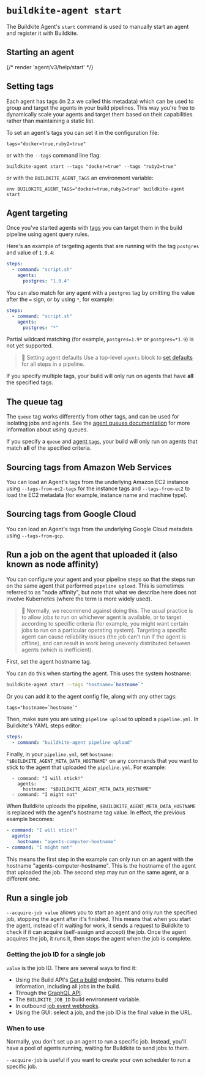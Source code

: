 # `buildkite-agent start`

The Buildkite Agent's `start` command is used to manually start an agent and register it with Buildkite.

## Starting an agent

{/* render 'agent/v3/help/start' */}

## Setting tags

Each agent has tags (in 2.x we called this metadata) which can be used to group and target the agents in your build pipelines. This way you're free to dynamically scale your agents and target them based on their capabilities rather than maintaining a static list.

To set an agent's tags you can set it in the configuration file:

```
tags="docker=true,ruby2=true"
```

or with the `--tags` command line flag:

```
buildkite-agent start --tags "docker=true" --tags "ruby2=true"
```

or with the `BUILDKITE_AGENT_TAGS` an environment variable:

```
env BUILDKITE_AGENT_TAGS="docker=true,ruby2=true" buildkite-agent start
```

## Agent targeting

Once you've started agents with [tags](#setting-tags) you can target them in the build pipeline using agent query rules.

Here's an example of targeting agents that are running with the tag `postgres` and value of `1.9.4`:

```yaml
steps:
  - command: "script.sh"
    agents:
      postgres: "1.9.4"
```

You can also match for any agent with a `postgres` tag by omitting the value after the `=` sign, or by using `*`, for example:

```yaml
steps:
  - command: "script.sh"
    agents:
      postgres: "*"
```

Partial wildcard matching (for example, `postgres=1.9*` or `postgres=*1.9`) is not yet supported.

> 📘 Setting agent defaults
> Use a top-level <code>agents</code> block to <a href="/docs/pipelines/defining-steps#step-defaults">set defaults</a> for all steps in a pipeline.

If you specify multiple tags, your build will only run on agents that have **all** the specified tags.

## The queue tag

The `queue` tag works differently from other tags, and can be used for isolating jobs and agents. See the [agent queues documentation](queues) for more information about using queues.

If you specify a `queue` and [agent `tags`](#agent-targeting), your build will only run on agents that match **all** of the specified criteria.

## Sourcing tags from Amazon Web Services

You can load an Agent's tags from the underlying Amazon EC2 instance using `--tags-from-ec2-tags` for the instance tags and `--tags-from-ec2` to load the EC2 metadata (for example, instance name and machine type).

## Sourcing tags from Google Cloud

You can load an Agent's tags from the underlying Google Cloud metadata using `--tags-from-gcp`.

## Run a job on the agent that uploaded it (also known as node affinity)

You can configure your agent and your pipeline steps so that the steps run on the same agent that performed `pipeline upload`. This is sometimes referred to as "node affinity", but note that what we describe here does not involve Kubernetes (where the term is more widely used).

> 📘 Normally, we recommend against doing this. The usual practice is to allow jobs to run on whichever agent is available, or to target according to specific criteria (for example, you might want certain jobs to run on a particular operating system). Targeting a specific agent can cause reliability issues (the job can't run if the agent is offline), and can result in work being unevenly distributed between agents (which is inefficient).

First, set the agent hostname tag.

You can do this when starting the agent. This uses the system hostname:

```sh
buildkite-agent start --tags "hostname=`hostname`"
```

Or you can add it to the agent config file, along with any other tags:

```txt
tags="hostname=`hostname`"
```

Then, make sure you are using `pipeline upload` to upload a `pipeline.yml`. In Buildkite's YAML steps editor:

```yaml
steps:
  - command: "buildkite-agent pipeline upload"
```

Finally, in your `pipeline.yml`, set `hostname: "$BUILDKITE_AGENT_META_DATA_HOSTNAME"` on any commands that you want to stick to the agent that uploaded the `pipeline.yml`. For example:

```yamlsteps:
  - command: "I will stick!"
    agents:
      hostname: "$BUILDKITE_AGENT_META_DATA_HOSTNAME"
  - command: "I might not"
```

When Buildkite uploads the pipeline, `$BUILDKITE_AGENT_META_DATA_HOSTNAME` is replaced with the agent's hostname tag value. In effect, the previous example becomes:

```yaml
- command: "I will stick!"
  agents:
    hostname: "agents-computer-hostname"
- command: "I might not"
```

This means the first step in the example can only run on an agent with the hostname "agents-computer-hostname". This is the hostname of the agent that uploaded the job. The second step may run on the same agent, or a different one.

## Run a single job

`--acquire-job value` allows you to start an agent and only run the specified job, stopping the agent after it's finished. This means that when you start the agent, instead of it waiting for work, it sends a request to Buildkite to check if it can acquire (self-assign and accept) the job. Once the agent acquires the job, it runs it, then stops the agent when the job is complete.

### Getting the job ID for a single job

`value` is the job ID. There are several ways to find it:

- Using the Build API's [Get a build](/docs/apis/rest-api/builds#get-a-build) endpoint. This returns build information, including all jobs in the build.
- Through the [GraphQL API](/docs/apis/graphql_api).
- The `BUILDKITE_JOB_ID` build environment variable.
- In outbound [job event webhooks](/docs/apis/webhooks/job_events).
- Using the GUI: select a job, and the job ID is the final value in the URL.

### When to use

Normally, you don't set up an agent to run a specific job. Instead, you'll have a pool of agents running, waiting for Buildkite to send jobs to them.

`--acquire-job` is useful if you want to create your own scheduler to run a specific job.
